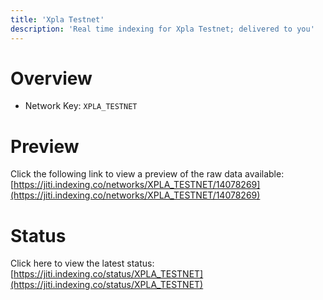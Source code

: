```yaml
---
title: 'Xpla Testnet'
description: 'Real time indexing for Xpla Testnet; delivered to you'
---
```


# Overview
- Network Key: `XPLA_TESTNET`

# Preview
Click the following link to view a preview of the raw data available: [https://jiti.indexing.co/networks/XPLA_TESTNET/14078269](https://jiti.indexing.co/networks/XPLA_TESTNET/14078269)

# Status
Click here to view the latest status: [https://jiti.indexing.co/status/XPLA_TESTNET](https://jiti.indexing.co/status/XPLA_TESTNET)
